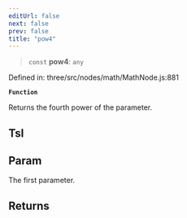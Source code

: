 ```yaml
---
editUrl: false
next: false
prev: false
title: "pow4"
---
```


> `const` **pow4**: `any`

Defined in: three/src/nodes/math/MathNode.js:881

**`Function`**

Returns the fourth power of the parameter.

## Tsl

## Param

The first parameter.

## Returns
